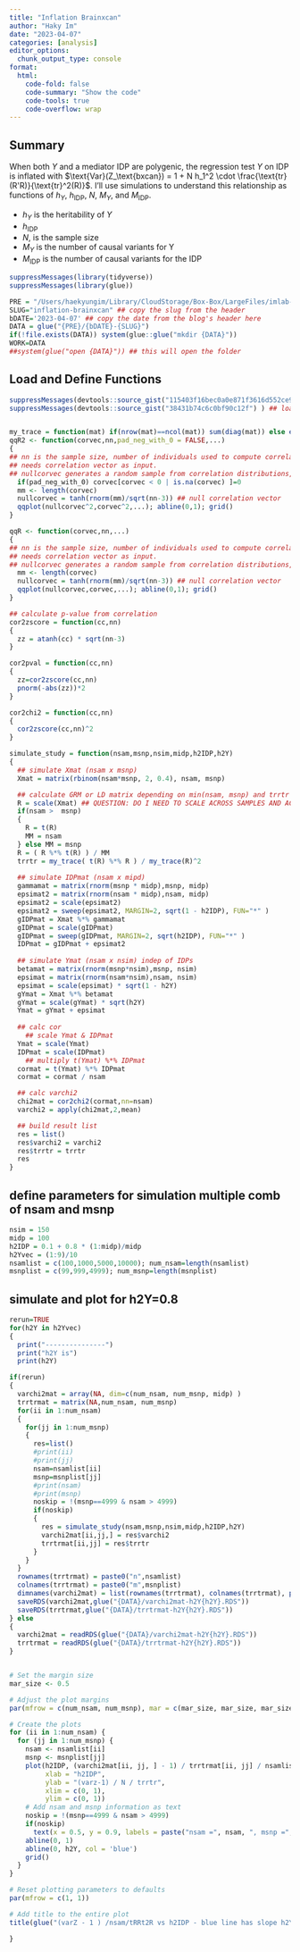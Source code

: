 ```yaml
---
title: "Inflation Brainxcan"
author: "Haky Im"
date: "2023-04-07"
categories: [analysis]
editor_options: 
  chunk_output_type: console
format:
  html:
    code-fold: false
    code-summary: "Show the code"
    code-tools: true
    code-overflow: wrap
---
```


::: {.callout-tip}
## Summary
When both $Y$ and a mediator IDP are polygenic, the regression test $Y$ on IDP is inflated with $\text{Var}(Z_\text{bxcan}) = 1 + N h_1^2 \cdot \frac{\text{tr}(R'R)}{\text{tr}^2(R)}$. I'll use simulations to understand this relationship as functions of $h_Y$, $h_\text{IDP}$, $N$, $M_Y$, and $M_\text{IDP}$. 
:::

- $h_Y$ is the heritability of $Y$
- $h_\text{IDP}$
- $N$, is the sample size
- $M_Y$ is the number of causal variants for Y
- $M_\text{IDP}$ is the number of causal variants for the IDP

```r
suppressMessages(library(tidyverse))
suppressMessages(library(glue))

PRE = "/Users/haekyungim/Library/CloudStorage/Box-Box/LargeFiles/imlab-data/data-Github/web-data"
SLUG="inflation-brainxcan" ## copy the slug from the header
bDATE='2023-04-07' ## copy the date from the blog's header here
DATA = glue("{PRE}/{bDATE}-{SLUG}")
if(!file.exists(DATA)) system(glue::glue("mkdir {DATA}"))
WORK=DATA
##system(glue("open {DATA}")) ## this will open the folder 
```

## Load and Define Functions
```r
suppressMessages(devtools::source_gist("115403f16bec0a0e871f3616d552ce9b") ) ## load fn_ratxcan, fast regression and other convenience functions to correlate subsets of columns of two matrices
suppressMessages(devtools::source_gist("38431b74c6c0bf90c12f") ) ## load qqunif


my_trace = function(mat) if(nrow(mat)==ncol(mat)) sum(diag(mat)) else error("matrix is not diagonal")
qqR2 <- function(corvec,nn,pad_neg_with_0 = FALSE,...)
{
## nn is the sample size, number of individuals used to compute correlation.
## needs correlation vector as input.
## nullcorvec generates a random sample from correlation distributions, under the null hypothesis of 0 correlation using Fisher's approximation.
  if(pad_neg_with_0) corvec[corvec < 0 | is.na(corvec) ]=0
  mm <- length(corvec)
  nullcorvec = tanh(rnorm(mm)/sqrt(nn-3)) ## null correlation vector
  qqplot(nullcorvec^2,corvec^2,...); abline(0,1); grid()
}

qqR <- function(corvec,nn,...)
{
## nn is the sample size, number of individuals used to compute correlation.
## needs correlation vector as input.
## nullcorvec generates a random sample from correlation distributions, under the null hypothesis of 0 correlation using Fisher's approximation.
  mm <- length(corvec)
  nullcorvec = tanh(rnorm(mm)/sqrt(nn-3)) ## null correlation vector
  qqplot(nullcorvec,corvec,...); abline(0,1); grid()
}

## calculate p-value from correlation
cor2zscore = function(cc,nn) 
{
  zz = atanh(cc) * sqrt(nn-3)
}

cor2pval = function(cc,nn) 
{
  zz=cor2zscore(cc,nn)
  pnorm(-abs(zz))*2
}

cor2chi2 = function(cc,nn)
{
  cor2zscore(cc,nn)^2
}
```



```r

simulate_study = function(nsam,msnp,nsim,midp,h2IDP,h2Y)
{
  ## simulate Xmat (nsam x msnp)
  Xmat = matrix(rbinom(nsam*msnp, 2, 0.4), nsam, msnp)

  ## calculate GRM or LD matrix depending on min(nsam, msnp) and trrtr
  R = scale(Xmat) ## QUESTION: DO I NEED TO SCALE ACROSS SAMPLES AND ACROSS SNPS?
  if(nsam >  msnp) 
  {
    R = t(R)
    MM = nsam
  } else MM = msnp
  R = ( R %*% t(R) ) / MM
  trrtr = my_trace( t(R) %*% R ) / my_trace(R)^2
  
  ## simulate IDPmat (nsam x mipd) 
  gammamat = matrix(rnorm(msnp * midp),msnp, midp)
  epsimat2 = matrix(rnorm(nsam * midp),nsam, midp)
  epsimat2 = scale(epsimat2)
  epsimat2 = sweep(epsimat2, MARGIN=2, sqrt(1 - h2IDP), FUN="*" )
  gIDPmat = Xmat %*% gammamat
  gIDPmat = scale(gIDPmat) 
  gIDPmat = sweep(gIDPmat, MARGIN=2, sqrt(h2IDP), FUN="*" )
  IDPmat = gIDPmat + epsimat2
  
  ## simulate Ymat (nsam x nsim) indep of IDPs
  betamat = matrix(rnorm(msnp*nsim),msnp, nsim)
  epsimat = matrix(rnorm(nsam*nsim),nsam, nsim)
  epsimat = scale(epsimat) * sqrt(1 - h2Y)
  gYmat = Xmat %*% betamat
  gYmat = scale(gYmat) * sqrt(h2Y)
  Ymat = gYmat + epsimat
  
  ## calc cor
    ## scale Ymat & IDPmat
  Ymat = scale(Ymat)
  IDPmat = scale(IDPmat)
    ## multiply t(Ymat) %*% IDPmat
  cormat = t(Ymat) %*% IDPmat
  cormat = cormat / nsam

  ## calc varchi2
  chi2mat = cor2chi2(cormat,nn=nsam)
  varchi2 = apply(chi2mat,2,mean)

  ## build result list
  res = list()
  res$varchi2 = varchi2
  res$trrtr = trrtr
  res
}


```

## define parameters for simulation multiple comb of nsam and msnp
```r
nsim = 150
midp = 100
h2IDP = 0.1 + 0.8 * (1:midp)/midp
h2Yvec = (1:9)/10
nsamlist = c(100,1000,5000,10000); num_nsam=length(nsamlist)
msnplist = c(99,999,4999); num_msnp=length(msnplist)
```


## simulate and plot for h2Y=0.8

```r
rerun=TRUE
for(h2Y in h2Yvec)
{
  print("---------------")
  print("h2Y is")
  print(h2Y)

if(rerun)
{
  varchi2mat = array(NA, dim=c(num_nsam, num_msnp, midp) )
  trrtrmat = matrix(NA,num_nsam, num_msnp)
  for(ii in 1:num_nsam)
  {
    for(jj in 1:num_msnp)
    {
      res=list()
      #print(ii)
      #print(jj)
      nsam=nsamlist[ii]
      msnp=msnplist[jj]
      #print(nsam)
      #print(msnp)
      noskip = !(msnp==4999 & nsam > 4999)
      if(noskip) 
      {
        res = simulate_study(nsam,msnp,nsim,midp,h2IDP,h2Y)
        varchi2mat[ii,jj,] = res$varchi2
        trrtrmat[ii,jj] = res$trrtr
      }
    }
  }
  rownames(trrtrmat) = paste0("n",nsamlist)
  colnames(trrtrmat) = paste0("m",msnplist)
  dimnames(varchi2mat) = list(rownames(trrtrmat), colnames(trrtrmat), paste0("h2.",h2IDP))
  saveRDS(varchi2mat,glue("{DATA}/varchi2mat-h2Y{h2Y}.RDS"))
  saveRDS(trrtrmat,glue("{DATA}/trrtrmat-h2Y{h2Y}.RDS"))
} else
{
  varchi2mat = readRDS(glue("{DATA}/varchi2mat-h2Y{h2Y}.RDS"))
  trrtrmat = readRDS(glue("{DATA}/trrtrmat-h2Y{h2Y}.RDS"))
}


# Set the margin size
mar_size <- 0.5

# Adjust the plot margins
par(mfrow = c(num_nsam, num_msnp), mar = c(mar_size, mar_size, mar_size, mar_size) + 0.1)

# Create the plots
for (ii in 1:num_nsam) {
  for (jj in 1:num_msnp) {
    nsam <- nsamlist[ii]
    msnp <- msnplist[jj]
    plot(h2IDP, (varchi2mat[ii, jj, ] - 1) / trrtrmat[ii, jj] / nsamlist[ii], 
         xlab = "h2IDP", 
         ylab = "(varz-1) / N / trrtr", 
         xlim = c(0, 1), 
         ylim = c(0, 1))
    # Add nsam and msnp information as text
    noskip = !(msnp==4999 & nsam > 4999)
    if(noskip) 
      text(x = 0.5, y = 0.9, labels = paste("nsam =", nsam, ", msnp =", msnp), adj = c(0.5, 0.5)) else text(x = 0.5, y = 0.9, labels = "skipped simulation for speed") 
    abline(0, 1)
    abline(0, h2Y, col = 'blue')
    grid()
  }
}

# Reset plotting parameters to defaults
par(mfrow = c(1, 1))

# Add title to the entire plot
title(glue("(varZ - 1 ) /nsam/tRRt2R vs h2IDP - blue line has slope h2Y {h2Y}"), outer = TRUE, line = -1)

}
```


